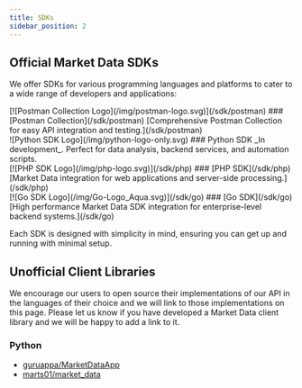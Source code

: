 ```yaml
---
title: SDKs
sidebar_position: 2
---
```


## Official Market Data SDKs

We offer SDKs for various programming languages and platforms to cater to a wide range of developers and applications:

<div className="sdk-list">
  <div className="sdk-item">
    [![Postman Collection Logo](/img/postman-logo.svg)](/sdk/postman)
    ### [Postman Collection](/sdk/postman)
    [Comprehensive Postman Collection for easy API integration and testing.](/sdk/postman)
  </div>
  <div className="sdk-item">
    ![Python SDK Logo](/img/python-logo-only.svg)
    ### Python SDK
    _In development_. Perfect for data analysis, backend services, and automation scripts.
  </div>
  <div className="sdk-item">
    [![PHP SDK Logo](/img/php-logo.svg)](/sdk/php)
    ### [PHP SDK](/sdk/php)
    [Market Data integration for web applications and server-side processing.](/sdk/php)
  </div>
  <div className="sdk-item">
    [![Go SDK Logo](/img/Go-Logo_Aqua.svg)](/sdk/go)
    ### [Go SDK](/sdk/go)
    [High performance Market Data SDK integration for enterprise-level backend systems.](/sdk/go)
  </div>
</div>

Each SDK is designed with simplicity in mind, ensuring you can get up and running with minimal setup.

## Unofficial Client Libraries

We encourage our users to open source their implementations of our API in the languages of their choice and we will link to those implementations on this page. Please let us know if you have developed a Market Data client library and we will be happy to add a link to it.

### Python

- [guruappa/MarketDataApp](https://github.com/guruappa/MarketDataApp)
- [marts01/market_data](https://github.com/marts01/market_data)